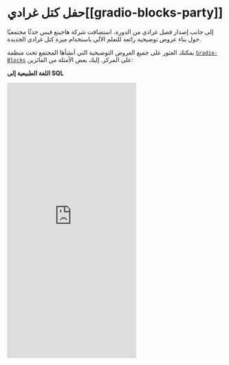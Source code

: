 # حفل كتل غرادي[[gradio-blocks-party]]

إلى جانب إصدار فصل غرادي من الدورة، استضافت شركة هاجينغ فيس حدثًا مجتمعيًا حول بناء عروض توضيحية رائعة للتعلم الآلي باستخدام ميزة كتل غرادي الجديدة.

يمكنك العثور على جميع العروض التوضيحية التي أنشأها المجتمع تحت منظمة [`Gradio-Blocks`](https://huggingface.co/Gradio-Blocks) على المركز. إليك بعض الأمثلة من الفائزين:

**اللغة الطبيعية إلى SQL**

<iframe src="https://curranj-words-to-sql.hf.space" frameBorder="0" height="640" title="Gradio app" class="container p-0 flex-grow space-iframe" allow="accelerometer; ambient-light-sensor; autoplay; battery; camera; document-domain; encrypted-media; fullscreen; geolocation; gyroscope; layout-animations; legacy-image-formats; magnetometer; microphone; midi; oversized-images; payment; picture-in-picture; publickey-credentials-get; sync-xhr; usb; vr ; wake-lock; xr-spatial-tracking" sandbox="allow-forms allow-modals allow-popups allow-popups-to-escape-sandbox allow-same-origin allow-scripts allow-downloads"></iframe>